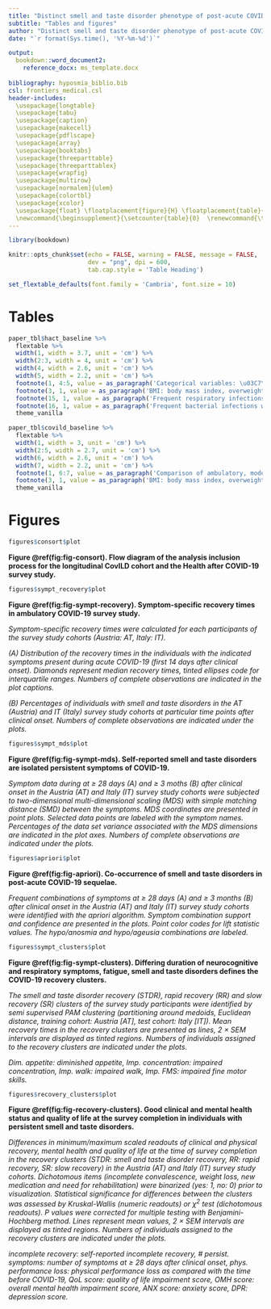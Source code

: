 ---
title: "Distinct smell and taste disorder phenotype of post-acute COVID-19 sequelae"
subtitle: "Tables and figures"
author: "Distinct smell and taste disorder phenotype of post-acute COVID-19 sequelae"
date: "`r format(Sys.time(), '%Y-%m-%d')`"

output: 
  bookdown::word_document2:   
    reference_docx: ms_template.docx
    
bibliography: hyposmia_biblio.bib
csl: frontiers_medical.csl
header-includes:
  \usepackage{longtable}
  \usepackage{tabu}
  \usepackage{caption}
  \usepackage{makecell}
  \usepackage{pdflscape}
  \usepackage{array}
  \usepackage{booktabs}
  \usepackage{threeparttable}
  \usepackage{threeparttablex}
  \usepackage{wrapfig}
  \usepackage{multirow}
  \usepackage[normalem]{ulem}
  \usepackage{colortbl}
  \usepackage{xcolor}
  \usepackage{float} \floatplacement{figure}{H} \floatplacement{table}{H}
  \newcommand{\beginsupplement}{\setcounter{table}{0}  \renewcommand{\thetable}{S\arabic{table}}       \setcounter{figure}{0} \renewcommand{\thefigure}{S\arabic{figure}}}
---

```{r, setup, include = FALSE}

library(bookdown)

knitr::opts_chunk$set(echo = FALSE, warning = FALSE, message = FALSE, 
                      dev = "png", dpi = 600, 
                      tab.cap.style = 'Table Heading')

set_flextable_defaults(font.family = 'Cambria', font.size = 10)


```

\newpage

# Tables

```{r tab-hact, tab.cap = 'Baseline characteristic of the Austria (AT) and Italy (IT) survey study cohorts.'}

paper_tbl$hact_baseline %>% 
  flextable %>% 
  width(1, width = 3.7, unit = 'cm') %>% 
  width(2:3, width = 4, unit = 'cm') %>% 
  width(4, width = 2.6, unit = 'cm') %>% 
  width(5, width = 2.2, unit = 'cm') %>% 
  footnote(1, 4:5, value = as_paragraph('Categorical variables: \u03C7\u00B2 test with Cramer V effect size statistic. Numeric variables: Mann-Whitney U test with wilcoxon r effect size statistic. P values corrected form multiple testing with Benjamini-Hochberg method.'), ref_symbols = 'a', part = 'header') %>% 
  footnote(3, 1, value = as_paragraph('BMI: body mass index, overweight > 25 kg/m\u00B2, obesity > 30 kg/m\u00B2.'), ref_symbols = 'b', part = 'body') %>% 
  footnote(15, 1, value = as_paragraph('Frequent respiratory infections, > 2 per year.'), ref_symbols = 'c', part = 'body') %>% 
  footnote(16, 1, value = as_paragraph('Frequent bacterial infections with antibiotic therapy, > 2 per year.'), ref_symbols = 'd', part = 'body') %>% 
  theme_vanilla

```

\newpage

```{r tab-covild, tab.cap = 'Baseline characteristic of the CovILD study cohort and the study participants stratified by COVID-19 severity.'}

paper_tbl$covild_baseline %>% 
  flextable %>% 
  width(1, width = 3, unit = 'cm') %>% 
  width(2:5, width = 2.7, unit = 'cm') %>% 
  width(6, width = 2.6, unit = 'cm') %>% 
  width(7, width = 2.2, unit = 'cm') %>% 
  footnote(1, 6:7, value = as_paragraph('Comparison of ambulatory, moderate and severe COVID-19 individuals. Categorical variables: \u03C7\u00B2 test with Cramer V effect size statistic. Numeric variables: Kruskal-Wallis test with \u03B7\u00B2 effect size statistic. P values corrected form multiple testing with Benjamini-Hochberg method.'), ref_symbols = 'a', part = 'header') %>% 
  footnote(3, 1, value = as_paragraph('BMI: body mass index, overweight > 25 kg/m\u00B2, obesity > 30 kg/m\u00B2,'), ref_symbols = 'b', part = 'body') %>% 
  theme_vanilla

```

\newpage

# Figures {#sec:figures}

```{r fig-consort, fig.width = mm_inch(figures$consort$w), fig.height = mm_inch(figures$consort$h), fig.cap = 'Flow diagram of the analysis inclusion process for the longitudinal CovILD cohort and the Health after COVID-19 survey study.'}

figures$consort$plot

```

__Figure \@ref(fig:fig-consort). Flow diagram of the analysis inclusion process for the longitudinal CovILD cohort and the Health after COVID-19 survey study.__

\newpage

```{r fig-sympt-recovery, fig.width = mm_inch(figures$sympt_recovery$w), fig.height = mm_inch(figures$sympt_recovery$h), fig.cap = 'Symptom-specific recovery times in ambulatory COVID-19 survey study.'}

figures$sympt_recovery$plot

```

__Figure \@ref(fig:fig-sympt-recovery). Symptom-specific recovery times in ambulatory COVID-19 survey study.__

_Symptom-specific recovery times were calculated for each participants of the survey study cohorts (Austria: AT, Italy: IT)._

_(A) Distribution of the recovery times in the individuals with the indicated symptoms present during acute COVID-19 (first 14 days after clinical onset). Diamonds represent median recovery times, tinted ellipses code for interquartile ranges. Numbers of complete observations are indicated in the plot captions._

_(B) Percentages of individuals with smell and taste disorders in the AT (Austria) and IT (Italy) survey study cohorts at particular time points after clinical onset. Numbers of complete observations are indicated under the plots._

\newpage

```{r fig-sympt-mds, fig.width = mm_inch(figures$sympt_mds$w), fig.height = mm_inch(figures$sympt_mds$h), fig.cap = 'Self-reported smell and taste disorders are isolated persistent symptoms of COVID-19.'}

figures$sympt_mds$plot

```

__Figure \@ref(fig:fig-sympt-mds). Self-reported smell and taste disorders are isolated persistent symptoms of COVID-19.__

_Symptom data during at $\geq$ 28 days (A) and $\geq$ 3 moths (B) after clinical onset in the Austria (AT) and Italy (IT) survey study cohorts were subjected to two-dimensional multi-dimensional scaling (MDS) with simple matching distance (SMD) between the symptoms. MDS coordinates are presented in point plots. Selected data points are labeled with the symptom names. Percentages of the data set variance associated with the MDS dimensions are indicated in the plot axes. Numbers of complete observations are indicated under the plots._

\newpage

```{r fig-apriori, fig.width = mm_inch(figures$apriori$w), fig.height = mm_inch(figures$apriori$h), fig.cap = 'Co-occurrence of smell and taste disorders in post-acute COVID-19 sequelae.'}

figures$apriori$plot

```

__Figure \@ref(fig:fig-apriori). Co-occurrence of smell and taste disorders in post-acute COVID-19 sequelae.__

_Frequent combinations of symptoms at $\geq$ 28 days (A) and $\geq$ 3 months (B) after clinical onset in the Austria (AT) and Italy (IT) survey study cohorts were identified with the apriori algorithm. Symptom combination support and confidence are presented in the plots. Point color codes for lift statistic values. The hypo/anosmia and hypo/ageusia combinations are labeled._

\newpage

```{r fig-sympt-clusters, fig.width = mm_inch(figures$sympt_clusters$w), fig.height = mm_inch(figures$sympt_clusters$h), fig.cap = 'Differing duration of neurocognitive and respiratory symptoms, fatigue, smell and taste disorders defines the COVID-19 recovery clusters.'}

figures$sympt_clusters$plot

```

__Figure \@ref(fig:fig-sympt-clusters). Differing duration of neurocognitive and respiratory symptoms, fatigue, smell and taste disorders defines the COVID-19 recovery clusters.__

_The smell and taste disorder recovery (STDR), rapid recovery (RR) and slow recovery (SR) clusters of the survey study participants were identified by semi supervised PAM clustering (partitioning around medoids, Euclidean distance, training cohort: Austria [AT], test cohort: Italy [IT]). Mean recovery times in the recovery clusters are presented as lines, 2 $\times$ SEM intervals are displayed as tinted regions. Numbers of individuals assigned to the recovery clusters are indicated under the plots._

_Dim. appetite: diminished appetite, Imp. concentration: impaired concentration, Imp. walk: impaired walk, Imp. FMS: impaired fine motor skills._

\newpage

```{r fig-recovery-clusters, fig.width = mm_inch(figures$recovery_clusters$w), fig.height = mm_inch(figures$recovery_clusters$h), fig.cap = 'Good clinical and mental health status and quality of life at the survey completion in individuals with persistent smell and taste disorders.'}

figures$recovery_clusters$plot

```

__Figure \@ref(fig:fig-recovery-clusters). Good clinical and mental health status and quality of life at the survey completion in individuals with persistent smell and taste disorders.__

_Differences in minimum/maximum scaled readouts of clinical and physical recovery, mental health and quality of life at the time of survey completion in the recovery clusters (STDR: smell and taste disorder recovery, RR: rapid recovery, SR: slow recovery) in the Austria (AT) and Italy (IT) survey study cohorts. Dichotomous items (incomplete convalescence, weight loss, new medication and need for rehabilitation) were binarized (yes: 1, no: 0) prior to visualization. Statistical significance for differences between the clusters was assessed by Kruskal-Wallis (numeric readouts) or $\chi^2$ test (dichotomous readouts). P values were corrected for multiple testing with Benjamini-Hochberg method. Lines represent mean values, 2 $\times$ SEM intervals are displayed as tinted regions. Numbers of individuals assigned to the recovery clusters are indicated under the plots._

_incomplete recovery: self-reported incomplete recovery, # persist. symptoms: number of symptoms at $\geq$ 28 days after clinical onset, phys. performance loss: physical performance loss as compared with the time before COVID-19, QoL score: quality of life impairment score, OMH score: overall mental health impairment score, ANX score: anxiety score, DPR: depression score._